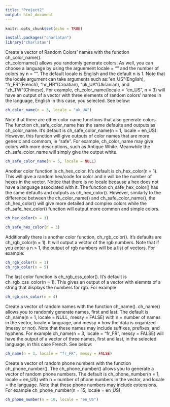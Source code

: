 ```yaml
---
title: "Project2"
output: html_document
---
```


```r
knitr::opts_chunk$set(echo = TRUE)
```


```r
install.packages("charlatan")
library("charlatan")
```

Create a vector of Random Colors' names with the function ch_color_name().  
ch_colorname() allows you randomly generate colors.  As well, you can choose a language by using the arguement locale = "" and the number of colors by n = "".  The default locale is English and the default n is 1.  Note that the locale argument can take arguments such as: "en_US"(English), "fr_FR"(French), "hr_HR"(Croatian), "uk_UA"(Ukranian), and "zh_TW"(Chinese).  For example, ch_color_name(locale = "en_US", n = 3) will have an output of a vector with three elements of random colors' names in the language, English in this case, you selected.  See below:
```r
ch_color_name(n = 3, locale = "uk_UA")
```

Note that there are other color name functions that also generate colors.  The function ch_safe_color_name has the same defaults and outputs as ch_color_name.  It's default is ch_safe_color_name(n = 1, locale = en_US).  However, this function will give outputs of color names that are more generic and commom, ie "safe".  For example, ch_color_name may give colors with more descriptions, such as Antique White.  Meanwhile the ch_safe_color_name will simply give the output white.  

```r
ch_safe_color_name(n = 5, locale = NULL)
```


Another color function is ch_hex_color.  It's default is ch_hex_color(n = 1).  This will give a random hex/code for color and n will be the number of hexes in the vector.  Notice that there is no locale because a hex does not have a language associated with it.  The function ch_safe_hex_color() has the same defaults and outputs as ch_hex_color().  However, similarly to the difference between the ch_color_name() and ch_safe_color_name(), the ch_hex_color() will give more detailed and complex colors while the ch_safe_hex_color() function will output more common and simple colors.  
```r
ch_hex_color(n = 3)

ch_safe_hex_color(n = 3)
```



Additionally there is another color function, ch_rgb_color().  It's defaults are ch_rgb_color(n = 1).  It will output a vector of the rgb numbers.  Note that if you enter a n > 1, the output of rgb numbers will be a list of vectors.  For example: 
```r
ch_rgb_color(n = 1)
ch_rgb_color(n = 5)
```

The last color function is ch_rgb_css_color().  It's default is ch_rgb_css_color(n = 1).  This gives an output of a vector with elemnts of a string that displays the numbers for rgb.  For example: 

```r
ch_rgb_css_color(n = 4)
```




Create a vector of random names with the function ch_name(). 
ch_name() allows you to randomly generate names, first and last.  The default is ch_name(n = 1, locale = NULL, messy = FALSE) with n = number of names in the vector, locale = language, and messy = how the data is organized (messy or not). Note that these names may include suffixes, prefixes, and hyphens.  For example ch_name(n = 3, locale = "fr_FR", messy = FALSE) will have the output of a vector of three names, first and last, in the selected language, in this case French.  See below:

```r
ch_name(n = 3, locale = "fr_FR", messy = FALSE)
```
Create a vector of random phone numbers with the function ch_phone_number().
The ch_phone_number() allows you to generate a vector of random phone numbers.  The default is ch_phone_number(n = 1, locale = en_US) with n = number of phone numbers in the vector, and locale = the language.  Note that these phone numbers may include extensions.  For example ch_phone_number(n = 15, locale = en_US)
```r
ch_phone_number(n = 10, locale = "en_US")
```

